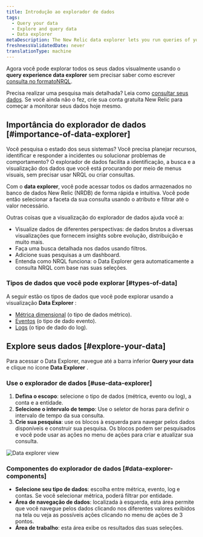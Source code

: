 ```yaml
---
title: Introdução ao explorador de dados
tags:
  - Query your data
  - Explore and query data
  - Data explorer
metaDescription: The New Relic data explorer lets you run queries of your data without using NRQL-format queries
freshnessValidatedDate: never
translationType: machine
---
```


Agora você pode explorar todos os seus dados visualmente usando o <DNT>**query experience data explorer**</DNT> sem precisar saber como escrever [consulta no formatoNRQL](/docs/query-your-data/nrql-new-relic-query-language/get-started/introduction-nrql-new-relics-query-language).

Precisa realizar uma pesquisa mais detalhada? Leia como [consultar seus dados](/docs/query-your-data/explore-query-data/get-started/introduction-querying-new-relic-data/). Se você ainda não o fez, crie sua conta gratuita New Relic para começar a monitorar seus dados hoje mesmo.

## Importância do explorador de dados [#importance-of-data-explorer]

Você pesquisa o estado dos seus sistemas? Você precisa planejar recursos, identificar e responder a incidentes ou solucionar problemas de comportamento? O explorador de dados facilita a identificação, a busca e a visualização dos dados que você está procurando por meio de menus visuais, sem precisar usar NRQL ou criar consultas.

Com o <DNT>**data explorer**</DNT>, você pode acessar todos os dados armazenados no banco de dados New Relic (NRDB) de forma rápida e intuitiva. Você pode então selecionar a faceta da sua consulta usando o atributo e filtrar até o valor necessário.

Outras coisas que a visualização do explorador de dados ajuda você a:

* Visualize dados de diferentes perspectivas: de dados brutos a diversas visualizações que fornecem insights sobre evolução, distribuição e muito mais.
* Faça uma busca detalhada nos dados usando filtros.
* Adicione suas pesquisas a um dashboard.
* Entenda como NRQL funciona: o Data Explorer gera automaticamente a consulta NRQL com base nas suas seleções.

### Tipos de dados que você pode explorar [#types-of-data]

A seguir estão os tipos de dados que você pode explorar usando a visualização <DNT>**Data Explorer**</DNT> :

* [Métrica dimensional](/docs/data-apis/understand-data/new-relic-data-types/#dimensional-metrics) (o tipo de dados métrico).
* [Eventos](/docs/data-apis/understand-data/new-relic-data-types/#events-new-relic) (o tipo de dado evento).
* [Logs](/docs/logs/ui-data/use-logs-ui) (o tipo de dado do log).

## Explore seus dados [#explore-your-data]

Para acessar o Data Explorer, navegue até a barra inferior <DNT>**Query your data**</DNT> e clique no ícone <DNT>**Data Explorer**</DNT> .

### Use o explorador de dados [#use-data-explorer]

1. **Defina o escopo**: selecione o tipo de dados (métrica, evento ou log), a conta e a entidade.
2. **Selecione o intervalo de tempo**: Use o seletor de horas para definir o intervalo de tempo da sua consulta.
3. **Crie sua pesquisa**: use os blocos à esquerda para navegar pelos dados disponíveis e construir sua pesquisa. Os blocos podem ser pesquisados e você pode usar as ações no menu de ações para criar e atualizar sua consulta.

<img title="Data explorer view" alt="Data explorer view" src="/images/data-explorer.gif" />

### Componentes do explorador de dados [#data-explorer-components]

* **Selecione seu tipo de dados**: escolha entre métrica, evento, log e contas. Se você selecionar métrica, poderá filtrar por entidade.
* **Área de navegação de dados**: localizada à esquerda, esta área permite que você navegue pelos dados clicando nos diferentes valores exibidos na tela ou veja as possíveis ações clicando no menu de ações de 3 pontos.
* **Área de trabalho**: esta área exibe os resultados das suas seleções.